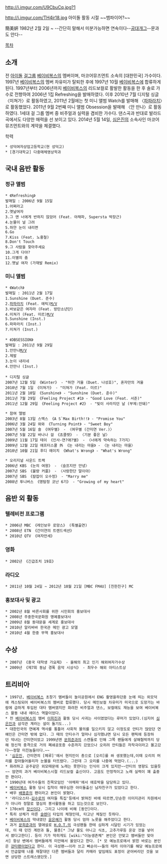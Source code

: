 http://i.imgur.com/U9CbuCq.jpg?1

http://i.imgur.com/TH4ir18.jpg
아이돌 활동 시절 ~~뱀파이어?~~

簡美姸
1982년 2월 2일 ~ 
--간단히 말해서 미분가능하면 연속이다--[http://rigvedawiki.net/r1/wiki.php/%EA%B3%B5%EB%8C%80%EA%B0%9C%EA%B7%B8#s-2.2 공대개그]--문과도 안다--

[[목차]]

== 소개 ==
전 [[아이돌]] [[걸그룹]] [[베이비복스]]의 멤버이며, 마코어뮤즈먼트 소속의 [대한민국] 가수이다. 1997년 [[베이비복스]]의 멤버 차유미가 탈퇴한 후에 1997년 10월 [[베이비복스]]에 합류하게 된다. 1997년부터 2006년까지 [[베이비복스]]의 리드보컬로 활발한 활동을 한 후 솔로 가수로 전향하여 2006년 1집 Refreshing을 발매하였다. 이후 2010년 7월 디지털 싱글 〈미쳐가〉로 활동하였고, 2011년 2월에는 첫 미니 앨범 Watch를 발매해 〈[[파파라치]]〉로 활동했었다. 2011년 9월 2번째 미니 앨범 Obsession을 발매해 〈안 만나〉로 활동하였다. 1세대 걸 그룹 멤버 중 비주얼과 실력을 겸비한 가수다. 댄스곡과 반대로 발라드곡에서도 다양한 매력을 선 보이고 있다. 2014년 5월 14일, [[심은진]]의 소속사인 마코어뮤즈먼트와의 계약을 체결했다.

학력
 * 성덕여자상업고등학교(현 성덕고)
 * [경기대학교] 다중매체영상학과
== 국내 음반 활동 == 
=== 정규 앨범 ===
 * 《Refreshing》 
 발매일 : 2006년 9월 15일
 1.어쩌라고
 2.옛날여자
 3.그 앤 너에게 반하지 않았어 (Feat. 야채파, Supersta 박장근)
 4.눈물이 널 그려
 5.하얀 눈이 내리면
 6.Go
 7.Kiss (Feat. 노홍철)
 8.Don't Touch
 9.그 사람을 찾아주세요
 10.그게 다야?
 11.이별의 춤
 12.옛날 여자 (가재발 Remix)
 
=== 미니 앨범 ===
 * 《Watch》 
 발매일 : 2011년 2월 17일
 1.Sunshine (Duet. 준수)
 2.[[파파라치]] (Feat. 에릭)[http://youtu.be/en-Clbp9RUk M/V]
 3.바보같은 여자라 (Feat. 방탄소년단)
 4.미쳐가 (Feat. 미르)[http://youtu.be/KW6YL4K92jk M/V]
 5.Sunshine (Inst.)
 6.파파라치 (Inst.)
 7.미쳐가 (Inst.)
 
 * 《OBSESSION》 
 발매일 : 2011년 9월 29일
 1.안만나[http://youtu.be/wVuA74sdMIw M/V]
 2.제발
 3.눈이 내리네
 4.안만나 (Inst.)
 
 * 디지털 싱글
 2007년 12월 5일 《Winter》 - "하얀 거울 (Duet. 나성호)", 혼자만의 겨울
 2010년 7월 1일 《미쳐가》 - "미쳐가 (Feat. 미르)"
 2011년 2월 10일 《Sunshine》 - "Sunshine (Duet. 준수)"
 2011년 7월 29일 《Feeling Project #1》 - "Good Love (Feat. 서준)"
 2011년 12월 29일 《Feeling Project #2》 - "빛이 사라지던 날 (부제:안돼)"

 * 참여 앨범
 2003년 8월 13일 스맥스 《A S`Max Birth!!》 - "Promise You"
 2006년 3월 24일 와와 《Turning Point》 - "Sweet Boy"
 2007년 5월 16일 숄 《여우별》 - 〈여우별 (간미연 Ver.)〉
 2007년 5월 22일 바나나 걸 《쵸콜렛》 - 〈기분 좋은 날〉
 2009년 11월 17일 테이 《인사-연?애?별》 - 〈너에게 약속하는 7가지〉
 2009년 12월 22일 애프터스쿨 外 《눈 내리는 마을》 - 〈눈 내리는 마을〉
 2010년 10월 21일 후디 에이치 《What's Wrong》 - "What's Wrong"

 * 오리지널 사운드 트랙
 2006년 KBS 《눈의 여왕》 - 〈슬프지만 안녕〉
 2007년 SBS 《불량 커플》 - 〈사랑한단 말이야〉
 2007년 SBS 《칼잡이 오수정》 - "Marry me"
 2008년 투니버스 《명탐정 코난 6기》 - "Growing of my heart"

== 음반 외 활동 ==
=== 텔레비전 프로그램 ===
 * 2006년 MBC 《레인보우 로망스》 (특별출연)
 * 2008년 ETN 《간미연의 트렌드섹션》
 * 2010년 QTV 《여자만세》

=== 영화 ===
 * 2002년 《긴급조치 19호》

=== 라디오 ===
 * 2011년 10월 24일 ~ 2012년 10월 21일 [MBC FM4U] [친한친구] MC

=== 홍보대사 및 광고 ===
 * 2002년 8월 바른사회를 위한 시민회의 홍보대사
 * 2008년 주중한국문화원 명예홍보대사
 * 2009년 8월 동대문을 세계로 홍보대사
 * 2010년 알리바바 한국관 메인 광고 모델
 * 2010년 4월 한중 무역 홍보대사

== 수상 ==
 * 2007년 《중국 대학생 가요제》 - 올해의 최고 인기 해외여자가수상
 * 2009년 《제7회 동남 경폭 음악 시상식》 - 최우수 해외 아티스트상

== 트리비아 ==
 * 1997년, [[베이비복스]] 초창기 멤버들이 놀이공원에서 ENG 촬영을하던중 눈에 띄는 외모덕에 캐스팅되어 베이비복스의 멤버로 합류했다. 당시 메인보컬 차유미가 미국으로 도망가는 바람에 급하게 투입된 대타 멤버였지만 화려한 비주얼과 댄스, 보컬에도 재능을 보여 베이비복스 활동 내내 에이스 역할이었다.
 * 전 [[베이비복스]]의 멤버 [[이희진]]과 활동 당시 사귀는 사이였었다는 루머가 있었다.(심지어 [[심은진]]과 삼각관 계라는 설이 돌기도...)
 * 대한민국의 연예계 역사를 통틀어 사회적 물의를 일으키지 않고 이정도로 안티가 많았던 연예인은 간미연 밖에 없다. 그 때의 안티수가 얼마나 심각했냐면 당시 모든 팬픽에 등장하던 악녀는 간미연이었고 1999년엔 [[문희준]]과의 스캔들로 인해 그쪽 팬들에게 살해협박까지 당해 정신적 충격으로 거의 폐쇄공포증 수준까지 갔었으나 오히려 안티들은 자작극이라고 몰고갔다~~정말 미친놈들이다.~~
 * '[[심은진]], 간미연의 [페루]'에서 현지인이 총으로 [오리]를 쏴 생포했는데,이때 오리의 머리를 잡아들어올리자 눈물을 터뜨렸다. 그런데 그 오리를 나중에 먹었다.(...)
 * 화려하고 공주같은 외모때문에 노래는 못한다는 인식이 크게 있지만~~안티의 영향도 있을듯~~ 엄연히 과거 베이비복스시절 리드보컬 출신이다. 고음도 안정적이고 노래 실력이 꽤 출중한 편이다.
 * 1990년대 여가수들의 친목모임인 '야채파'에서 애호박을 담당하고 있다.
 * [[베이비복스]] 활동 당시 집착이 매우심한 아이돌출신 남자친구가 있었다고 한다.
 * 배우 [[배용준]]의 팬이라고 본인이 밝혔다.
 * '라디오스타-[[김수로]]의 여자들 특집'등에서 밝혀진 바에 따르면,단순한 이미지관리 차원에서가 아니라 정말로 열심히 봉사활동을 하고 있는것으로 보인다.
 * 170cm의 [[장신]]이다. 그리고 나이에 비해 [동안]이다.
 * 특히 상체가 마른 [[슬렌더]] 타입의 체형인데, 타고난 체질인 듯하다.
 * [[베이비복스]]의 막내였던 [[윤은혜]]가 활동 당시 엄마 노릇을 해주었다고 한다.
 * 과거 [[문희준]]과의 열애설로 [[H.O.T.]]의 극성팬들 한테 심하게 시달린 시기가 있었는데, 이 때 던진 계란과 돌, 물총[* 그냥 물도 아니고 식초, 고추가루등 온갖 것을 넣어서 쐈다고한다]. 등이 기가 막히게도 [wiki:"이능생존체" 본인은 안맞고 멤버들만 맞아서] 항상 밴에서 멤버들에게 미안해서 울었다고 한다. [* 모 예능프로에서 밝힌 바로는 본인은 [[강타]]팬이었다고 한다. 이 극성팬~~이라 쓰고 빠순이~~들의 테러 이야기를 해당 예능프로에서 언급할때 나름 재잘대던 다른 멤버들과 달리 카메라 앞임에도 표정이 굳어버리던 것을 보면 상당한 스트레스였던듯.]
